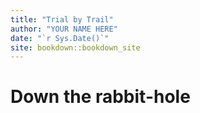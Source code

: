 ```yaml
--- 
title: "Trial by Trail"
author: "YOUR NAME HERE"
date: "`r Sys.Date()`"
site: bookdown::bookdown_site
---
```


# Down the rabbit-hole

